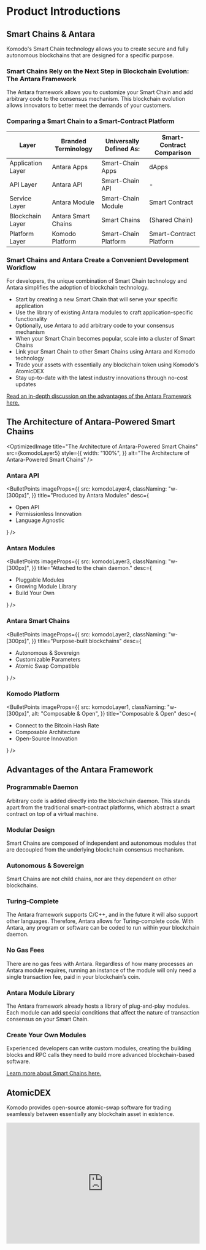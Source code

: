 

# Product Introductions

## Smart Chains & Antara

Komodo's Smart Chain technology allows you to create secure and fully autonomous blockchains that are designed for a specific purpose.

### Smart Chains Rely on the Next Step in Blockchain Evolution: The Antara Framework

The Antara framework allows you to customize your Smart Chain and add arbitrary code to the consensus mechanism.
This blockchain evolution allows innovators to better meet the demands of your customers.

### Comparing a Smart Chain to a Smart-Contract Platform

| Layer             | Branded Terminology | Universally Defined As: | Smart-Contract Comparison |
| ----------------- | ------------------- | ----------------------- | ------------------------- |
| Application Layer | Antara Apps         | Smart-Chain Apps        | dApps                     |
| API Layer         | Antara API          | Smart-Chain API         | -                         |
| Service Layer     | Antara Module       | Smart-Chain Module      | Smart Contract            |
| Blockchain Layer  | Antara Smart Chains | Smart Chains            | (Shared Chain)            |
| Platform Layer    | Komodo Platform     | Smart-Chain Platform    | Smart-Contract Platform   |

### Smart Chains and Antara Create a Convenient Development Workflow

For developers, the unique combination of Smart Chain technology and Antara simplifies the adoption of blockchain technology.

*   Start by creating a new Smart Chain that will serve your specific application
*   Use the library of existing Antara modules to craft application-specific functionality
*   Optionally, use Antara to add arbitrary code to your consensus mechanism
*   When your Smart Chain becomes popular, scale into a cluster of Smart Chains
*   Link your Smart Chain to other Smart Chains using Antara and Komodo technology
*   Trade your assets with essentially any blockchain token using Komodo's AtomicDEX
*   Stay up-to-date with the latest industry innovations through no-cost updates

[Read an in-depth discussion on the advantages of the Antara Framework here.](/antara/tutorials/overview-of-antara-modules-part-i/)

## The Architecture of Antara-Powered Smart Chains

<OptimizedImage
  title="The Architecture of Antara-Powered Smart Chains"
  src={komodoLayer5}
  style={{
    width: "100%",
  }}
  alt="The Architecture of Antara-Powered Smart Chains"
/>

### Antara API

<BulletPoints
  imageProps={{
    src: komodoLayer4,
    classNaming: "w-[300px]",
  }}
  title="Produced by Antara Modules"
  desc={
    <ul>
      <li>Open API</li>
      <li>Permissionless Innovation</li>
      <li>Language Agnostic</li>
    </ul>
  }
/>

### Antara Modules

<BulletPoints
  imageProps={{
    src: komodoLayer3,
    classNaming: "w-[300px]",
  }}
  title="Attached to the chain daemon."
  desc={
    <ul>
      <li>Pluggable Modules</li>
      <li>Growing Module Library</li>
      <li>Build Your Own</li>
    </ul>
  }
/>

### Antara Smart Chains

<BulletPoints
  imageProps={{
    src: komodoLayer2,
    classNaming: "w-[300px]",
  }}
  title="Purpose-built blockchains"
  desc={
    <ul>
      <li>Autonomous & Sovereign</li>
      <li>Customizable Parameters</li>
      <li>Atomic Swap Compatible</li>
    </ul>
  }
/>

### Komodo Platform

<BulletPoints
  imageProps={{
    src: komodoLayer1,
    classNaming: "w-[300px]",
    alt: "Composable & Open",
  }}
  title="Composable & Open"
  desc={
    <ul>
      <li>Connect to the Bitcoin Hash Rate</li>
      <li>Composable Architecture</li>
      <li>Open-Source Innovation</li>
    </ul>
  }
/>

## Advantages of the Antara Framework

### Programmable Daemon

Arbitrary code is added directly into the blockchain daemon. This stands apart from the traditional smart-contract platforms, which abstract a smart contract on top of a virtual machine.

### Modular Design

Smart Chains are composed of independent and autonomous modules that are decoupled from the underlying blockchain consensus mechanism.

### Autonomous & Sovereign

Smart Chains are not child chains, nor are they dependent on other blockchains.

### Turing-Complete

The Antara framework supports C/C++, and in the future it will also support other languages. Therefore, Antara allows for Turing-complete code. With Antara, any program or software can be coded to run within your blockchain daemon.

### No Gas Fees

There are no gas fees with Antara. Regardless of how many processes an Antara module requires, running an instance of the module will only need a single transaction fee, paid in your blockchain’s coin.

### Antara Module Library

The Antara framework already hosts a library of plug-and-play modules. Each module can add special conditions that affect the nature of transaction consensus on your Smart Chain.

### Create Your Own Modules

Experienced developers can write custom modules, creating the building blocks and RPC calls they need to build more advanced blockchain-based software.

[Learn more about Smart Chains here.](/start-here/core-technology-discussions/antara/#antara-smart-chains-2)

## AtomicDEX

Komodo provides open-source atomic-swap software for trading seamlessly between essentially any blockchain asset in existence.

<iframe width="100%" height="315" src="https://www.youtube.com/embed/PeavTHz8LSA" frameBorder="0" allow="accelerometer; autoplay; encrypted-media; gyroscope; picture-in-picture" allowFullScreen />

### Enjoy All the Benefits of the Old System, and of the New

Everything that was possible in the old centralized-exchange system is also possible in the new atomic-swap system.

High-speed trading is easy, the DEX API allows you to create atomic-swap powered apps and trading bots, and you can even trade on your mobile phone.

Our DEX software is not bound to Komodo-based blockchain assets. If a blockchain asset can trade on a centralized exchange, odds are you can atomically swap this asset on our DEX software.

### Skip the Centralized Middleman and Trade Directly with Your Trading Partner

In an atomic swap, there is no need to lend your money to a third party for temporary holding. This keeps security in the hands of the user, reduces the cost of fees, and prevents the users from coalescing their funds into a large target for hackers.

### Keep Your Private Keys Private, At All Times

Unlike a centralized exchange, users maintain ownership over their blockchain assets at all times, right up until the moment when their assets are atomically swapped.

### Join the Crowd, or Start a New One

Users create their own liquidity pools for trading between assets. You can use a pool that is already established, or start your own pool.

### No Off-Chain Settlements Required

The Komodo software uses atomic-swap technology, pioneered by Tier Nolan and our very own JL777, to ensure that a trade either happens, or it doesn't. If a trade stalls or fails halfway through the process, blockchain software ensures that these funds automatically reappear in the users' wallets.

### Integrate Your Smart-Chain Asset with Our Software

Integration requires only a few simple steps, and once up and running, you are free to trade your new blockchain-based asset with whomever you decide.

You are free to discover your own audience.

[Read an in-depth discussion about AtomicDEX here.](/atomicdex/tutorials/#why-is-atomic-dex-special)
